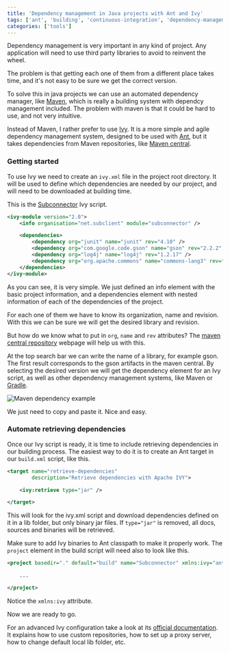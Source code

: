 ```yaml
---
title: 'Dependency management in Java projects with Ant and Ivy'
tags: ['ant', 'building', 'continuous-integration', 'dependency-management', 'ivy', 'java']
categories: ['tools']
---
```


Dependency management is very important in any kind of project. Any application will need to use third party libraries to avoid to reinvent the wheel.

The problem is that getting each one of them from a different place takes time, and it's not easy to be sure we get the correct version.

To solve this in java projects we can use an automated dependency manager, like [Maven](https://maven.apache.org/), which is really a building system with dependcy management included. The problem with maven is that it could be hard to use, and not very intuitive.

Instead of Maven, I rather prefer to use [Ivy](https://ant.apache.org/ivy/). It is a more simple and agile dependency management system, designed to be used with [Ant](https://ant.apache.org/), but it takes dependencies from Maven repositories, like [Maven central](https://mvnrepository.com/).

### Getting started

To use Ivy we need to create an `ivy.xml` file in the project root directory. It will be used to define which dependencies are needed by our project, and will need to be downloaded at building time.

This is the [Subconnector](https://github.com/acelaya/subclient-subconnector) Ivy script.

```xml
<ivy-module version="2.0">
    <info organisation="net.subclient" module="subconnector" />

    <dependencies>
        <dependency org="junit" name="junit" rev="4.10" />
        <dependency org="com.google.code.gson" name="gson" rev="2.2.2" />
        <dependency org="log4j" name="log4j" rev="1.2.17" />
        <dependency org="org.apache.commons" name="commons-lang3" rev="3.1"/>
    </dependencies>
</ivy-module>
```

As you can see, it is very simple. We just defined an info element with the basic project information, and a dependencies element with nested information of each of the dependencies of the project.

For each one of them we have to know its organization, name and revision. With this we can be sure we will get the desired library and revision.

But how do we know what to put in `org`, `name` and `rev` attributes? The [maven central repository](https://mvnrepository.com/) webpage will help us with this.

At the top search bar we can write the name of a library, for example gson. The first result corresponds to the gson artifacts in the maven central. By selecting the desired version we will get the dependency element for an Ivy script, as well as other dependency management systems, like Maven or [Gradle](https://gradle.org/).

![Maven dependency example](/assets/img/dependency.jpg)

We just need to copy and paste it. Nice and easy.

### Automate retrieving dependencies

Once our Ivy script is ready, it is time to include retrieving dependencies in our building process. The easiest way to do it is to create an Ant target in our `build.xml` script, like this.

```xml
<target name="retrieve-dependencies"
        description="Retrieve dependencies with Apache IVY">

    <ivy:retrieve type="jar" />

</target>
```

This will look for the ivy.xml script and download dependencies defined on it in a lib folder, but only binary jar files. If `type="jar"` is removed, all docs, sources and binaries will be retrieved.

Make sure to add Ivy binaries to Ant classpath to make it properly work. The `project` element in the build script will need also to look like this.

```xml
<project basedir="." default="build" name="Subconnector" xmlns:ivy="antlib:org.apache.ivy.ant">

    ...

</project>
```

Notice the `xmlns:ivy` attribute.

Now we are ready to go.

For an advanced Ivy configuration take a look at its [official documentation](https://ant.apache.org/ivy/history/2.3.0/index.html). It explains how to use custom repositories, how to set up a proxy server, how to change default local lib folder, etc.
